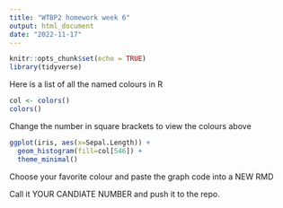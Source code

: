 ```yaml
---
title: "WTBP2 homework week 6"
output: html_document
date: "2022-11-17"
---
```


```r
knitr::opts_chunk$set(echo = TRUE)
library(tidyverse)
```

Here is a list of all the named colours in R
```r
col <- colors()
colors()
```
Change the number in square brackets to view the colours above
```r
ggplot(iris, aes(x=Sepal.Length)) +
  geom_histogram(fill=col[546]) +
  theme_minimal()
```

Choose your favorite colour and paste the graph code into a NEW RMD

Call it YOUR CANDIATE NUMBER and push it to the repo.
